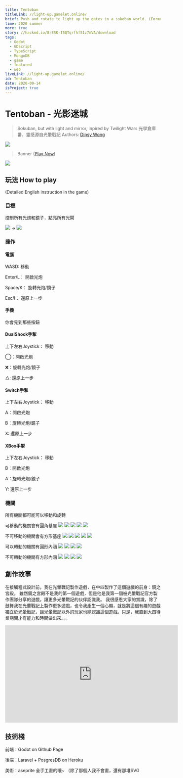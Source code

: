 ```yaml
---
title: Tentoban
titleLink: //light-up.gamelet.online/
brief: Push and rotate to light up the gates in a sokoban world. (Formerly light up)
time: 2020 summer
more: true
story: //hackmd.io/8rESK-I5QTqrfhfS1z7mVA/download
tags:
  - Godot
  - GDScript
  - TypeScript
  - MongoDB
  - game
  - featured
  - web
liveLink: //light-up.gamelet.online/
id: Tentoban
date: 2020-09-14
isProject: true
---
```


# Tentoban - 光影迷城
> Sokuban, but with light and mirror, inpired by Twilight Wars
> 光學倉庫番，靈感源自光暈戰記
> Authors: [Dipsy Wong](//github.com/dipsywong98)


[![](https://i.imgur.com/hNWIec7.png)](https://light-up.gamelet.online/)
> Banner ([Play Now](https://light-up.gamelet.online/))

![](https://i.imgur.com/lzxx0Sm.png)


## 玩法 How to play

(Detailed English instruction in the game)

### 目標

控制所有光炮和鏡子，點亮所有光閘

![](https://i.imgur.com/4hozApH.png) -> ![](https://i.imgur.com/MUB2byw.png)


### 操作

#### 電腦

WASD: 移動

Enter/L： 開啟光炮

Space/K： 旋轉光炮/鏡子

Esc/I： 還原上一步

#### 手機

你會見到那些按鈕

#### DualShock手掣

上下左右Joystick： 移動

◯：開啟光炮

❌：旋轉光炮/鏡子

△: 還原上一步

#### Switch手掣

上下左右Joystick： 移動

A：開啟光炮

B：旋轉光炮/鏡子

X: 還原上一步

#### XBox手掣

上下左右Joystick： 移動

B：開啟光炮

A：旋轉光炮/鏡子

Y: 還原上一步

### 機關

所有機關都可能可以移動和旋轉

可移動的機關會有圓角基座
![](https://i.imgur.com/SxlkqwM.png) ![](https://i.imgur.com/SVjMCuv.png) ![](https://i.imgur.com/FeviPCf.png) ![](https://i.imgur.com/LGQXOqd.png) ![](https://i.imgur.com/ppmJk4x.png)

不可移動的機關會有方形基座
![](https://i.imgur.com/4hozApH.png) ![](https://i.imgur.com/5APXZUF.png) ![](https://i.imgur.com/tKpB0fq.png) ![](https://i.imgur.com/McqjAwL.png) ![](https://i.imgur.com/vzaSC1C.png)


可以轉動的機關有圓形內涵
![](https://i.imgur.com/FeviPCf.png) ![](https://i.imgur.com/ppmJk4x.png) ![](https://i.imgur.com/5APXZUF.png) ![](https://i.imgur.com/McqjAwL.png)

不可轉動的機關有方形內涵
![](https://i.imgur.com/SVjMCuv.png) ![](https://i.imgur.com/LGQXOqd.png) ![](https://i.imgur.com/tKpB0fq.png) ![](https://i.imgur.com/vzaSC1C.png)


## 創作故事

在接觸程式設計前，我在光暈戰記製作遊戲，在中四製作了這個遊戲的前身：鏡之宮殿。
雖然鏡之宮殿不是我的第一個遊戲，但是他是我第一個被光暈戰記官方製作團隊分享的遊戲，讓更多光暈戰記的伙伴認識我。
我很感恩大家的賞識，除了鼓舞我在光暈戰記上製作更多遊戲，也令我產生一個心願，就是將這個有趣的遊戲獨立於光暈戰記，讓光暈戰記以外的玩家也能認識這個遊戲。只是，我直到大四待業期間才有能力和時間做出來。。。

<iframe width="560" height="315" src="https://www.youtube.com/embed/50atRrQrToE" frameborder="0" allow="accelerometer; autoplay; clipboard-write; encrypted-media; gyroscope; picture-in-picture" allowfullscreen></iframe>


## 技術棧

前端：Godot on Github Page

後端：Laravel + PosgresDB on Heroku

美術：aseprite 全手工畫的哦~ （除了那個人我不會畫，還有那堆SVG

    